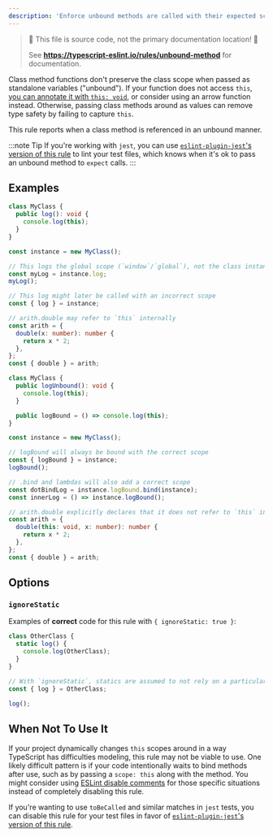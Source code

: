 ```yaml
---
description: 'Enforce unbound methods are called with their expected scope.'
---
```



> 🛑 This file is source code, not the primary documentation location! 🛑
>
> See **https://typescript-eslint.io/rules/unbound-method** for documentation.

Class method functions don't preserve the class scope when passed as standalone variables ("unbound").
If your function does not access `this`, [you can annotate it with `this: void`](https://www.typescriptlang.org/docs/handbook/2/functions.html#declaring-this-in-a-function), or consider using an arrow function instead.
Otherwise, passing class methods around as values can remove type safety by failing to capture `this`.

This rule reports when a class method is referenced in an unbound manner.

:::note Tip
If you're working with `jest`, you can use [`eslint-plugin-jest`'s version of this rule](https://github.com/jest-community/eslint-plugin-jest/blob/main/docs/rules/unbound-method.mdx) to lint your test files, which knows when it's ok to pass an unbound method to `expect` calls.
:::

## Examples

<Tabs>
<TabItem value="❌ Incorrect">

```ts
class MyClass {
  public log(): void {
    console.log(this);
  }
}

const instance = new MyClass();

// This logs the global scope (`window`/`global`), not the class instance
const myLog = instance.log;
myLog();

// This log might later be called with an incorrect scope
const { log } = instance;

// arith.double may refer to `this` internally
const arith = {
  double(x: number): number {
    return x * 2;
  },
};
const { double } = arith;
```

</TabItem>
<TabItem value="✅ Correct">

```ts
class MyClass {
  public logUnbound(): void {
    console.log(this);
  }

  public logBound = () => console.log(this);
}

const instance = new MyClass();

// logBound will always be bound with the correct scope
const { logBound } = instance;
logBound();

// .bind and lambdas will also add a correct scope
const dotBindLog = instance.logBound.bind(instance);
const innerLog = () => instance.logBound();

// arith.double explicitly declares that it does not refer to `this` internally
const arith = {
  double(this: void, x: number): number {
    return x * 2;
  },
};
const { double } = arith;
```

</TabItem>
</Tabs>

## Options

### `ignoreStatic`

Examples of **correct** code for this rule with `{ ignoreStatic: true }`:

```ts option='{ "ignoreStatic": true }' showPlaygroundButton
class OtherClass {
  static log() {
    console.log(OtherClass);
  }
}

// With `ignoreStatic`, statics are assumed to not rely on a particular scope
const { log } = OtherClass;

log();
```

## When Not To Use It

If your project dynamically changes `this` scopes around in a way TypeScript has difficulties modeling, this rule may not be viable to use.
One likely difficult pattern is if your code intentionally waits to bind methods after use, such as by passing a `scope: this` along with the method.
You might consider using [ESLint disable comments](https://eslint.org/docs/latest/use/configure/rules#using-configuration-comments-1) for those specific situations instead of completely disabling this rule.

If you're wanting to use `toBeCalled` and similar matches in `jest` tests, you can disable this rule for your test files in favor of [`eslint-plugin-jest`'s version of this rule](https://github.com/jest-community/eslint-plugin-jest/blob/main/docs/rules/unbound-method.mdx).
